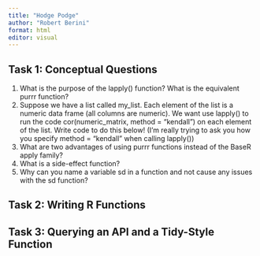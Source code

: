 ```yaml
---
title: "Hodge Podge"
author: "Robert Berini"
format: html
editor: visual
---
```


## Task 1: Conceptual Questions

1. What is the purpose of the lapply() function? What is the equivalent purrr function?
2. Suppose we have a list called my_list. Each element of the list is a numeric data frame (all columns are numeric). We want use lapply() to run the code cor(numeric_matrix, method = "kendall") on each element of the list. Write code to do this below! (I’m really trying to ask you how you specify method = "kendall" when calling lapply())
3. What are two advantages of using purrr functions instead of the BaseR apply family?
4. What is a side-effect function?
5. Why can you name a variable sd in a function and not cause any issues with the sd function?

## Task 2: Writing R Functions



## Task 3: Querying an API and a Tidy-Style Function